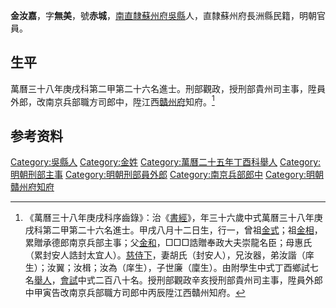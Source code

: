 {{明清人物信息框
| 姓名 = 金汝嘉
| 原名 =
| 圖片名稱= 
| 圖片大小 =
| 圖片說明 = 
| 最高職務 =
| 國家 = 大明 
| 爵位 =
| 籍貫 = [[吳縣|吳縣]]
| 族裔 = 
| 旗籍 = 
| 字號 = 
| 諡號 =
| 出生日期 = 甲戌八月十二日
| 出生地點 =
| 逝世日期 = 
| 逝世地點 =
| 墓葬 =
| 配偶 = 胡氏（封安人）
| 親屬 = 曾祖[[金式|金式]]，祖[[金相|金相]]，父[[金和|金和]]，母惠氏（累封安人誥封太宜人）
| 出身 =
* 萬曆三十八年庚戌科進士
| 經歷 =
| 著作 =

}}
'''金汝嘉'''{{BD|1574年||？年||J}}，字'''無美'''，號'''赤城'''，[[南直隸|南直隸]][[蘇州府|蘇州府]][[吳縣|吳縣]]人，直隸蘇州府長洲縣民籍，明朝官員。

== 生平 ==
萬曆三十八年庚戌科第二甲第二十六名進士。刑部觀政，授刑部貴州司主事，陞員外郎，改南京兵部職方司郎中，陞江西[[贛州府|贛州府]]知府。<ref>《萬曆三十八年庚戌科序齒錄》：治《[[書經|書經]]》，年三十六歲中式萬曆三十八年庚戌科第二甲第二十六名進士。甲戌八月十二日生，行一，曾祖[[金式|金式]]；祖[[金相|金相]]，累贈承德郎南京兵部主事；父[[金和|金和]]，□□□誥贈奉政大夫崇龍名臣；母惠氏（累封安人誥封太宜人）。[[慈侍下|慈侍下]]，妻胡氏（封安人），兄汝器，弟汝諧（庠生）；汝翼；汝楫；汝為（庠生），子世廉（廩生）。由附學生中式丁酉鄉試七名[[舉人|舉人]]，[[會試|會試]]中式二百八十名。授刑部觀政辛亥授刑部貴州司主事，陞員外郎中甲寅告改南京兵部職方司郎中丙辰陞江西贛州知府。</ref>

== 参考资料 ==
{{reflist}}

{{start box}}
{{s-off}}
{{s-before|[[楊瑩鍾|楊瑩鍾]]}}
{{s-title|明朝贛州府知府|1616年－1621年}}
{{s-after|[[余文龍|余文龍]]}}
{{end box}}

{{萬曆三十八年庚戌科殿试金榜}}

{{Authority control}}

{{DEFAULTSORT:Jin金}}
[[Category:吳縣人|Category:吳縣人]]
[[Category:金姓|Category:金姓]]
[[Category:萬曆二十五年丁酉科舉人|Category:萬曆二十五年丁酉科舉人]]
[[Category:明朝刑部主事|Category:明朝刑部主事]]
[[Category:明朝刑部員外郎|Category:明朝刑部員外郎]]
[[Category:南京兵部郎中|Category:南京兵部郎中]]
[[Category:明朝贛州府知府|Category:明朝贛州府知府]]


{{明朝人物小作品}}